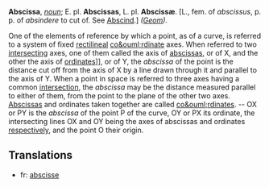 '''Abscissa''', ''[[noun (part of speech)|noun]]''; E. pl. '''Abscissas''', L. pl. '''Absciss&aelig;'''. [L., fem. of ''abscissus'', p. p. of ''absindere'' to cut of. See [[Abscind]].] ''([[Geom (subject)|Geom]]).''

One of the elements of reference by which a point, as of a curve, is referred to a system of fixed [[rectilineal]] [[co&ouml;rdinate]] axes. When referred to two [[intersecting]] axes, one of them called the axis of [[abscissas]], or of X, and the other the axis of [[ordinate]]s]], or of Y, the ''abscissa'' of the point is the distance cut off from the axis of X by a line drawn through it and parallel to the axis of Y. When a point in space is referred to three axes having a common [[intersection]], the ''abscissa'' may be the distance measured parallel to either of them, from the point to the plane of the other two axes. [[Abscissas]] and ordinates taken together are called [[co&ouml;rdinates]]. -- OX or PY is the ''abscissa'' of the point P of the curve, OY or PX its ordinate, the intersecting lines OX and OY being the axes of abscissas and ordinates [[respectively]], and the point O their origin.

==Translations==

*fr: [[abscisse]]